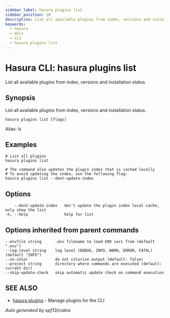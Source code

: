 ```yaml
---
sidebar_label: hasura plugins list
sidebar_position: 28
description: List all available plugins from index, versions and installation status using the Hasura CLI
keywords:
  - hasura
  - docs
  - CLI
  - hasura plugins list
---
```


# Hasura CLI: hasura plugins list

List all available plugins from index, versions and installation status.

## Synopsis

List all available plugins from index, versions and installation status.

```
hasura plugins list [flags]
```

Alias: ls

## Examples

```
# List all plugins
hasura plugins list

# The command also updates the plugin index that is cached locally
# To avoid updating the index, use the following flag:
hasura plugins list --dont-update-index
```

## Options

```
    --dont-update-index   don't update the plugin index local cache, only show the list
-h, --help                help for list
```

## Options inherited from parent commands

```
--envfile string      .env filename to load ENV vars from (default ".env")
--log-level string    log level (DEBUG, INFO, WARN, ERROR, FATAL) (default "INFO")
--no-color            do not colorize output (default: false)
--project string      directory where commands are executed (default: current dir)
--skip-update-check   skip automatic update check on command execution
```

## SEE ALSO

- [hasura plugins](/hasura-cli/commands/hasura_plugins.mdx) - Manage plugins for the CLI

_Auto generated by spf13/cobra_
